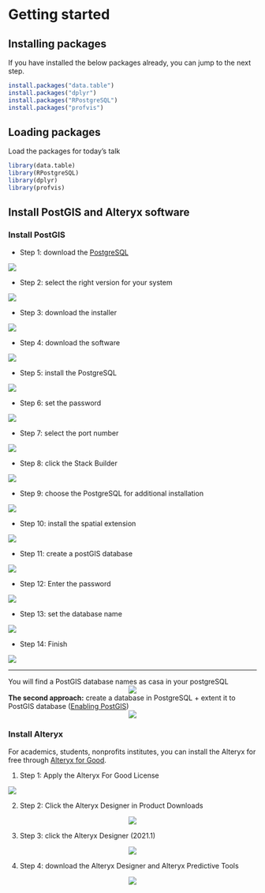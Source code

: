 # Getting started
  
## Installing packages

If you have installed the below packages already, you can jump to the next step.
```r
install.packages("data.table")
install.packages("dplyr")
install.packages("RPostgreSQL")
install.packages("profvis")
```


## Loading packages
Load the packages for today's talk  
```r

library(data.table)
library(RPostgreSQL)
library(dplyr)
library(profvis)

```

## Install PostGIS and Alteryx software
### Install PostGIS
+ Step 1: download the [PostgreSQL](https://www.postgresql.org/)
<center>

![](pic/post1.png)
</center>


+ Step 2: select the right version for your system
<center>

![](pic/post2.png)
</center>
+  Step 3: download the installer
<center>

![](pic/post3.png)
</center>
+  Step 4: download the software
<center>

![](pic/post4.png)
</center>
+ Step 5: install the PostgreSQL
<center>

![](pic/post5.png)
</center>
+  Step 6: set the password
<center>

![](pic/post6.png)
</center>
+  Step 7: select the port number
<center>

![](pic/post7.png)
</center>
+  Step 8: click the Stack Builder
<center>

![](pic/post8.png)
</center>
+  Step 9: choose the PostgreSQL for additional installation
<center>

![](pic/post9.png)
</center>
+  Step 10: install the spatial extension
<center>

![](pic/post10.png)
</center>
+  Step 11: create a postGIS database
<center>

![](pic/post11.png)
</center>

+  Step 12: Enter the password
<center>

![](pic/post12.png)
</center>

+ Step 13: set the database name
<center>

![](pic/post13.png)
</center>
+  Step 14: Finish
<center>

![](pic/post14.png)
</center>
***
You will find a PostGIS database names as casa in your postgreSQL
<center>

![](pic/post15.png)
</center>
**The second approach:** create a database in PostgreSQL + extent it to PostGIS database ([Enabling PostGIS](https://postgis.net/install/))
<center>

![](pic/postold.png)
</center>



### Install Alteryx
For academics, students, nonprofits institutes, you can install the Alteryx for free through [Alteryx for Good](https://www.alteryx.com/why-alteryx/alteryx-for-good).

(1) Step 1: Apply the Alteryx For Good License
<center>

![](pic/alter1.png)
</center>

(2) Step 2: Click the Alteryx Designer in Product Downloads

<center>

![](pic/alter2.png)
</center>

(3) Step 3: click the Alteryx Designer (2021.1)

<center>

![](pic/alter3.png)
</center>


(4) Step 4: download the Alteryx Designer and Alteryx Predictive Tools

<center>

![](pic/alter4.png)
</center>

